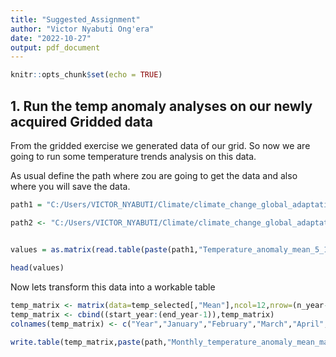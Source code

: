 ---
title: "Suggested_Assignment"
author: "Victor Nyabuti Ong'era"
date: "2022-10-27"
output: pdf_document
---

```{r setup, include=FALSE}
knitr::opts_chunk$set(echo = TRUE)
```


## 1. Run the temp anomaly analyses on our newly acquired Gridded data 


From the gridded exercise we generated data of our grid. So now we are going to
run some temperature trends analysis on this data.

As usual define the path where zou are going to get the data and also where you
will save the data.


```{R}
path1 = "C:/Users/VICTOR_NYABUTI/Climate/climate_change_global_adaptation/output/CRUTEM_GRIDDED/tables/"

path2 <- "C:/Users/VICTOR_NYABUTI/Climate/climate_change_global_adaptation/output/CRUTEM_GRIDDED/plots/" 


values = as.matrix(read.table(paste(path1,"Temperature_anomaly_mean_5_19_35_47.csv", sep=""), sep = ",",dec = "."))
                                    
head(values)

```

Now  lets transform this data into a workable table 

```{r}
temp_matrix <- matrix(data=temp_selected[,"Mean"],ncol=12,nrow=(n_year-1),byrow=TRUE)
temp_matrix <- cbind((start_year:(end_year-1)),temp_matrix)
colnames(temp_matrix) <- c("Year","January","February","March","April","May","June","July","August","September","October","November","December")

write.table(temp_matrix,paste(path,"Monthly_temperature_anomaly_mean_matrix_",area_lon_min,"_",area_lon_max,"_",area_lat_min,"_",area_lat_max,".csv",sep=""),sep=";",col.names=TRUE,row.names=FALSE,quote=FALSE)


```





